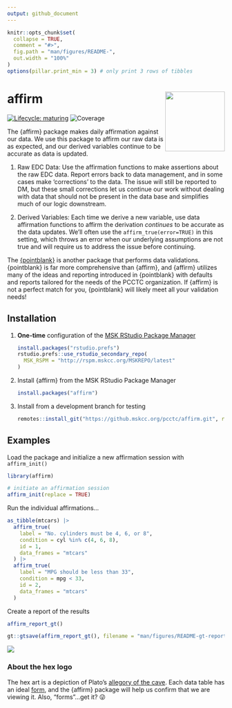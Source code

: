 ```yaml
---
output: github_document
---
```


<!-- README.md is generated from README.Rmd. Please edit that file -->

```r
knitr::opts_chunk$set(
  collapse = TRUE,
  comment = "#>",
  fig.path = "man/figures/README-",
  out.width = "100%"
)
options(pillar.print_min = 3) # only print 3 rows of tibbles
```

# affirm <a href="https://github.mskcc.org/pages/pcctc/affirm/"><img src="man/figures/logo.png" align="right" height="138" /></a>

<!-- badges: start -->
[![Lifecycle: maturing](https://img.shields.io/badge/lifecycle-maturing-blue.svg)](https://www.tidyverse.org/lifecycle/#maturing)
![Coverage](`r mskRutils::use_covr_badge()`)
<!-- badges: end -->

The {affirm} package makes daily affirmation against our data.
We use this package to affirm our raw data is as expected, and our derived variables continue to be accurate as data is updated.

1. Raw EDC Data: Use the affirmation functions to make assertions about the raw EDC data. Report errors back to data management, and in some cases make 'corrections' to the data. The issue will still be reported to DM, but these small corrections let us continue our work without dealing with data that should not be present in the data base and simplifies much of our logic downstream.

2. Derived Variables: Each time we derive a new variable, use data affirmation functions to affirm the derivation *continues* to be accurate as the data updates. We'll often use the `affirm_true(error=TRUE)` in this setting, which throws an error when our underlying assumptions are not true and will require us to address the issue before continuing.

The [{pointblank}](https://rich-iannone.github.io/pointblank/) is another package that performs data validations. 
{pointblank} is far more comprehensive than {affirm}, and {affirm} utilizes many of the ideas and reporting introduced in {pointblank} with defaults and reports tailored for the needs of the PCCTC organization.
If {affirm} is not a perfect match for you, {pointblank} will likely meet all your validation needs! 

## Installation

1. **One-time** configuration of the [MSK RStudio Package Manager](https://github.mskcc.org/pages/datadojo/mskR/articles/rspm.html)

    ```r
    install.packages("rstudio.prefs")
    rstudio.prefs::use_rstudio_secondary_repo(
      MSK_RSPM = "http://rspm.mskcc.org/MSKREPO/latest"
    )
    ```

2. Install {affirm} from the MSK RStudio Package Manager

    ```r
    install.packages("affirm")
    ```

3. Install from a development branch for testing

    ```r
    remotes::install_git("https://github.mskcc.org/pcctc/affirm.git", ref = "main")
    ```

## Examples

Load the package and initialize a new affirmation session with `affirm_init()`

```r
library(affirm)

# initiate an affirmation session
affirm_init(replace = TRUE)
```

Run the individual affirmations...

```r
as_tibble(mtcars) |>
  affirm_true(
    label = "No. cylinders must be 4, 6, or 8",
    condition = cyl %in% c(4, 6, 8),
    id = 1,
    data_frames = "mtcars"
  ) |>
  affirm_true(
    label = "MPG should be less than 33",
    condition = mpg < 33,
    id = 2,
    data_frames = "mtcars"
  )
```

Create a report of the results

```r
affirm_report_gt()
```

```r
gt::gtsave(affirm_report_gt(), filename = "man/figures/README-gt-report.png")
```

![](man/figures/README-gt-report.png)

### About the hex logo

The hex art is a depiction of Plato's [allegory of the cave](https://en.wikipedia.org/wiki/Allegory_of_the_cave). Each data table has an ideal [form](https://en.wikipedia.org/wiki/Theory_of_forms), and the {affirm} package will help us confirm that we are viewing it. Also, "forms"...get it? 😜

